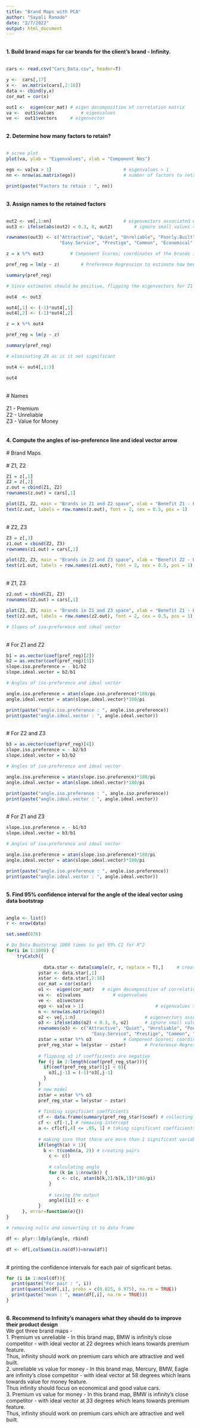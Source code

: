 ---
title: "Brand Maps with PCA"
author: "Sayali Ranade"
date: "2/7/2022"
output: html_document
---
\
**1. Build brand maps for car brands for the client's brand - Infinity.**\
\
```{r}

cars <- read.csv("Cars_Data.csv", header=T)

y <-  cars[,17]
x <-  as.matrix(cars[,2:16])
data <- cbind(y,x)
cor_mat = cor(x)

out1 <-  eigen(cor_mat)	# eigen decomposition of correlation matrix
va <-  out1$values			# eigenvalues
ve <-  out1$vectors		# eigenvector

```
\
**2. Determine how many factors to retain?** \
\
```{r}
# scree plot
plot(va, ylab = "Eigenvalues", xlab = "Component Nos")

ego <- va[va > 1]							# eigenvalues > 1
nn <- nrow(as.matrix(ego))					# number of factors to retain

print(paste("Factors to retain : ", nn))
```
\
**3. Assign names to the retained factors**\
\
```{r}

out2 <- ve[,1:nn]							# eigenvectors associated with the retained factors
out3 <- ifelse(abs(out2) < 0.3, 0, out2)		# ignore small values < 0.3

rownames(out3) <- c("Attractive", "Quiet", "Unreliable", "Poorly.Built", "Interesting", "Sporty", "Uncomfortable", "Roomy", 
                    "Easy.Service", "Prestige", "Common", "Economical", "Successful", "AvantGarde", "Poor.Value")

z = x %*% out3			# Component Scores; coordinates of the brands in the map

pref_reg = lm(y ~ z)		# Preference Regression to estimate how benefits drive overall preferences = f(benefits)

summary(pref_reg)

# Since estimates should be positive, flipping the eigenvectors for Z1 and Z2

out4  <- out3

out4[,1] <- (-1)*out4[,1]
out4[,2] <- (-1)*out4[,2]

z = x %*% out4

pref_reg = lm(y ~ z)

summary(pref_reg)

# eliminating Z4 as is it not significant

out4 <- out4[,1:3]

out4
```
\
# Names\
\
Z1 - Premium \
Z2 - Unreliable \
Z3 - Value for Money \
\
\
**4. Compute the angles of iso-preference line and ideal vector arrow**\
\
# Brand Maps\
\
# Z1, Z2\
```{r}
Z1 = z[,1]
Z2 = z[,2]
z.out = cbind(Z1, Z2)
rownames(z.out) = cars[,1]

plot(Z1, Z2, main = "Brands in Z1 and Z2 space", xlab = "Benefit Z1 - Premium", ylab = "Benefit Z2 - Unreliable", col = "lightblue", pch = 19, cex = 2) # Brand Map in Z1-Z2 space
text(z.out, labels = row.names(z.out), font = 2, cex = 0.5, pos = 1)						# labeling brands
```
\
# Z2, Z3
```{r}
Z3 = z[,3]
z1.out = cbind(Z2, Z3)
rownames(z1.out) = cars[,1]

plot(Z2, Z3, main = "Brands in Z2 and Z3 space", xlab = "Benefit Z2 - Unreliable", ylab = "Benefit Z3 - Value for money", col = "lightblue", pch = 19, cex = 2) # Brand Map in Z2-Z3 space
text(z1.out, labels = row.names(z1.out), font = 2, cex = 0.5, pos = 1)						# labeling brands
```
\
# Z1, Z3
```{r}
z2.out = cbind(Z1, Z3)
rownames(z2.out) = cars[,1]

plot(Z1, Z3, main = "Brands in Z1 and Z3 space", xlab = "Benefit Z1 - Premium", ylab = "Benefit Z3 - Value for money", col = "lightblue", pch = 19, cex = 2) # Brand Map in Z1-Z2 space
text(z2.out, labels = row.names(z2.out), font = 2, cex = 0.5, pos = 1)						# labeling brands

# Slopes of iso-preference and ideal vector
```
\
# For Z1 and Z2\
```{r}
b1 = as.vector(coef(pref_reg)[2])
b2 = as.vector(coef(pref_reg)[3])
slope.iso.preference = - b1/b2					
slope.ideal.vector = b2/b1

# Angles of iso-preference and ideal vector

angle.iso.preference = atan(slope.iso.preference)*180/pi	
angle.ideal.vector = atan(slope.ideal.vector)*180/pi

print(paste("angle.iso.preference : ", angle.iso.preference))
print(paste("angle.ideal.vector : ", angle.ideal.vector))

```
\
# For Z2 and Z3\
```{r}
b3 = as.vector(coef(pref_reg)[4])
slope.iso.preference = - b2/b3					
slope.ideal.vector = b3/b2

# Angles of iso-preference and ideal vector

angle.iso.preference = atan(slope.iso.preference)*180/pi	
angle.ideal.vector = atan(slope.ideal.vector)*180/pi

print(paste("angle.iso.preference : ", angle.iso.preference))
print(paste("angle.ideal.vector : ", angle.ideal.vector))
```
\
# For Z1 and Z3\
```{r}

slope.iso.preference = - b1/b3					
slope.ideal.vector = b3/b1

# Angles of iso-preference and ideal vector

angle.iso.preference = atan(slope.iso.preference)*180/pi	
angle.ideal.vector = atan(slope.ideal.vector)*180/pi

print(paste("angle.iso.preference : ", angle.iso.preference))
print(paste("angle.ideal.vector : ", angle.ideal.vector))
```
\
**5. Find 95% confidence interval for the angle of the ideal vector using data bootstrap**\
\
```{r}
angle <- list()
r <- nrow(data)

set.seed(876)

# Do Data Bootstrap 1000 times to get 95% CI for R^2
for(i in 1:1000) {
	tryCatch({
	          
	          data.star <- data[sample(r, r, replace = T),]		# create (y*, x*) by resampling rows in original data matrix
          	ystar <- data.star[,1]
          	xstar <- data.star[,2:16]
          	cor_mat = cor(xstar)
            o1 <-  eigen(cor_mat)	# eigen decomposition of correlation matrix
            va <-  o1$values			# eigenvalues
            ve <-  o1$vectors
            ego <- va[va > 1]							# eigenvalues > 1
            n <- nrow(as.matrix(ego))
            o2 <- ve[,1:n]							# eigenvectors associated with the retained factors
            o3 <- ifelse(abs(o2) < 0.3, 0, o2)		# ignore small values < 0.3
            rownames(o3) <- c("Attractive", "Quiet", "Unreliable", "Poorly.Built", "Interesting", "Sporty", "Uncomfortable", "Roomy", 
                                "Easy.Service", "Prestige", "Common", "Economical", "Successful", "AvantGarde", "Poor.Value")
            zstar = xstar %*% o3			# Component Scores; coordinates of the brands in the map
            pref_reg_star = lm(ystar ~ zstar)		# Preference Regression to estimate how benefits drive overall preferences = f(benefits)
            
            # flipping o3 if coefficients are negative
            for (j in 2:length(coef(pref_reg_star))){
              if(coef(pref_reg_star)[j] < 0){
                o3[,j-1] = (-1)*o3[,j-1]
              }
            }
            # new model
            zstar = xstar %*% o3			
            pref_reg_star = lm(ystar ~ zstar)	
            
            # finding significant coefficients
            cf <- data.frame(summary(pref_reg_star)$coef) # collecting coefficients
            cf <- cf[-1,] # removing intercept
            a <- cf[cf[,4] <= .05, 1] # taking significant coefficients only
            
            # making sure that there are more than 1 significant variable
            if(length(a) > 1){
              b <- t(combn(a, 2)) # creating pairs
            	c <- c()
            	
            	# calculating angle
            	for (k in 1:nrow(b)) {
            	   c <- c(c, atan(b[k,2]/b[k,1])*180/pi)
            	}
            	
            	# saving the output
            	angle[[i]] <- c
            }  
	  }, error=function(e){})
}

# removing nulls and converting it to data frame

df <- plyr::ldply(angle, rbind)

df <- df[,colSums(is.na(df))<nrow(df)]
```
\
# printing the confidence intervals for each pair of signficant betas.\
```{r}
for (i in 1:ncol(df)){
  print(paste("For pair : ", i))
  print(quantile(df[,i], probs = c(0.025, 0.975), na.rm = TRUE))
  print(paste("mean : ", mean(df[,i], na.rm = TRUE)))
}

```
\
**6. Recommend to Infinity's managers what they should do to improve their product design**\
We got three brand maps -\
1. Premium vs unreliable - In this brand map, BMW is infinity's close competitor - with ideal vector at 22 degrees which leans towards premium feature.\
Thus, infinity should work on premium cars which are attractive and well built.\
2. unreliable vs value for money - In this brand map, Mercury, BMW, Eagle are infinity's close competitor - with ideal vector at 58 degrees which leans towards value for money feature.\
Thus infinity should focus on economical and good value cars.\
3. Premium vs value for money - In this brand map, BMW is infinity's close competitor - with ideal vector at 33 degrees which leans towards premium feature.\
Thus, infinity should work on premium cars which are attractive and well built.\
